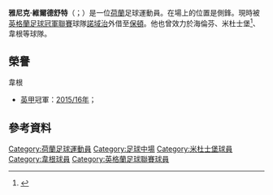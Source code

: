 {{noteTA
|G1=Football
|G2=EPL
}}
{{Infobox football biography
| name           = 雅尼克·維爾德舒特<br>Yanic Wildschut
| image          = 
| image_size     = 
| caption        = 
| fullname       = 
| birth_date     = {{birth date and age|df=yes|1991|11|1}}
| birth_place    = [[荷蘭|荷蘭]][[阿姆斯特丹|阿姆斯特丹]]
| height         = 1.87m
| position       = [[前鋒|前鋒]]
| currentclub    = [[海法马卡比足球俱乐部|海法马卡比]]
| clubnumber     =
| youthyears1 = | youthclubs1 = Sporting Noord
| youthyears2 = | youthclubs2 = DWV
| youthyears3 = | youthclubs3 = TOB
| youthyears4 = | youthclubs4 = [[阿賈克斯足球俱樂部|阿積士]]
| years1 = 2010–2011 | clubs1 = [[PEC施禾利|施禾利]] | caps1 = 33 | goals1 = 3
| years2 = 2011–2013 | clubs2 = [[VVV-芬洛|芬洛]] | caps2 = 61 | goals2 = 8
| years3 = 2013–2014 | clubs3 = [[海倫芬體育會|海倫芬]] | caps3 = 22 | goals3  = 2
| years4 = 2014 | clubs4 = → [[ADO海牙|海牙]] (loan) | caps4 = 7 | goals4 = 0
| years5 = 2014–2016 | clubs5 = [[米杜士堡足球會|米杜士堡]] | caps5 = 12 | goals5 = 2
| years6 = 2015–2016 | clubs6 = → [[威根竞技足球俱乐部|威根]] (loan) | caps6 = 13 | goals6 = 2
| years7 = 2016–2017 | clubs7 = [[韋根足球會|韋根]] | caps7 = 46 | goals7 = 10
| years8 = 2017–2019 | clubs8 = [[诺里奇城足球俱乐部|诺里奇城]] | caps8 = 24 | goals8 = 3
| years9 = 2018  |clubs9 = → [[卡迪夫城足球俱乐部|卡迪夫城]] (loan) | caps9 = 10 | goals9 = 0
| years10 = 2018–2019 | clubs10 = → [[博尔顿足球俱乐部|博尔顿]] (loan) | caps10 = 11 | goals10 = 2
| years11 = 2019– | clubs11 = [[海法马卡比足球俱乐部|海法马卡比]] | caps11 = 0 | goals11 = 0
| pcupdate = 4 August 2018
| nationalyears1 = 2012–2013 | nationalteam1  = [[荷蘭21歲以下國家足球隊|荷蘭U21]] | nationalcaps1  = 10 | nationalgoals1 = 0
}}

'''雅尼克·維爾德舒特'''（{{lang-nl|Yanic Wildschut}}；{{bd|1991年|11月1日}}）是一位[[荷蘭|荷蘭]]足球運動員。在場上的位置是側鋒。現時被[[英格蘭足球冠軍聯賽|英格蘭足球冠軍聯賽]]球隊[[諾里奇城足球俱樂部|諾域治]]外借至[[博爾頓足球俱樂部|保頓]]。他也曾效力於海倫芬、米杜士堡<ref>{{Cite web |url=http://www.mfc.co.uk/news/article/2014/010914-wildschut-signs-1888989.aspx |title=存档副本 |accessdate=2015-07-02 |archive-date=2014-09-04 |archive-url=https://web.archive.org/web/20140904010258/http://www.mfc.co.uk/news/article/2014/010914-wildschut-signs-1888989.aspx |dead-url=no }}</ref>、韋根等球隊。

==榮譽==
; 韋根
* [[英甲|英甲]]冠軍：[[2015年至2016年英格蘭足球甲級聯賽|2015/16年]]；

==參考資料==
{{Reflist}}

{{DEFAULTSORT: Wildschut, Yanic}}
[[Category:荷蘭足球運動員|Category:荷蘭足球運動員]]
[[Category:足球中場|Category:足球中場]]
[[Category:米杜士堡球員|Category:米杜士堡球員]] 
[[Category:韋根球員|Category:韋根球員]]
[[Category:英格蘭足球聯賽球員|Category:英格蘭足球聯賽球員]] 

{{Sport-bio-stub}}